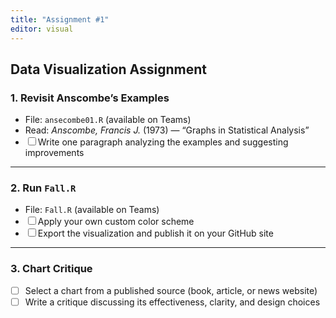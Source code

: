 ```yaml
---
title: "Assignment #1"
editor: visual
---
```


## Data Visualization Assignment

### 1. Revisit Anscombe's Examples
- File: `ansecombe01.R` (available on Teams)
- Read: *Anscombe, Francis J.* (1973) — "Graphs in Statistical Analysis"
- [ ] Write one paragraph analyzing the examples and suggesting improvements

---

### 2. Run `Fall.R`
- File: `Fall.R` (available on Teams)
- [ ] Apply your own custom color scheme
- [ ] Export the visualization and publish it on your GitHub site

---

### 3. Chart Critique
- [ ] Select a chart from a published source (book, article, or news website)
- [ ] Write a critique discussing its effectiveness, clarity, and design choices